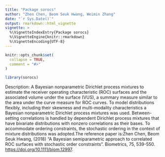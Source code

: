 ```yaml
---
title: "Package sorocs"
author: "Zhen Chen, Beom Seuk Hwang, Weimin Zhang" 
date: "`r Sys.Date()`" 
output: rmarkdown::html_vignette
vignette: >
  %\VignetteIndexEntry{Package sorocs}
  %\VignetteEngine{knitr::rmarkdown}
  %\VignetteEncoding{UTF-8}
---
```


```r
knitr::opts_chunk$set(
  collapse = TRUE,
  comment = "#>"
)
```

```r
library(sorocs)

```
Description: A Bayesian nonparametric Dirichlet process mixtures to estimate the receiver operating characteristic (ROC)  surfaces and the associated volume under the surface (VUS), a summary measure similar to the area under the 
 curve measure for ROC curves. To model distributions flexibly, including their skewness and multi-modality
 characteristics a Bayesian nonparametric Dirichlet process mixtures was used. Between-setting correlations is handled
 by dependent Dirichlet process mixtures that have bivariate distributions with nonzero
 correlations as their bases. To  accommodate ordering constraints, the stochastic ordering in the
 context of mixture distributions was adopted.The reference paper is:Zhen Chen, Beom Seuk Hwang, (2018)
 "A Bayesian semiparametric approach to correlated ROC surfaces with stochastic order constraints". Biometrics, 75,
 539-550. <https://doi.org/10.1111/biom.12997>.
 